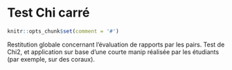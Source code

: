 # Test Chi carré {#chi2}

```r
knitr::opts_chunk$set(comment = '#')
```

Restitution globale concernant l’évaluation de rapports par les pairs. Test de Chi2, et application sur base d’une courte manip réalisée par les étudiants (par exemple, sur des coraux).
